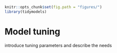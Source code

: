 ```r
knitr::opts_chunk$set(fig.path = "figures/")
library(tidymodels)
```

# Model tuning

introduce tuning parameters and describe the needs






